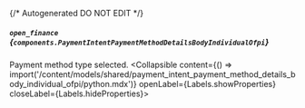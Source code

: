 {/* Autogenerated DO NOT EDIT  */}

##### `open_finance` *{`components.PaymentIntentPaymentMethodDetailsBodyIndividualOfpi`}*
Payment method type selected.
<Collapsible content={() => import('/content/models/shared/payment_intent_payment_method_details_body_individual_ofpi/python.mdx')} openLabel={Labels.showProperties} closeLabel={Labels.hideProperties}>
</Collapsible>


